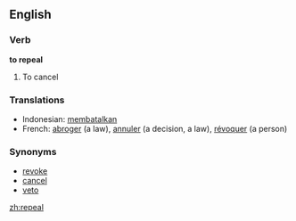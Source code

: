 ==English==

===Verb===
'''to repeal'''

# To cancel

===Translations===
*Indonesian: [[batal|membatalkan]]
*French: [[abroger]] (a law), [[annuler]] (a decision, a law), [[révoquer]] (a person)

===Synonyms===
*[[revoke]]
*[[cancel]]
*[[veto]]

[[zh:repeal]]